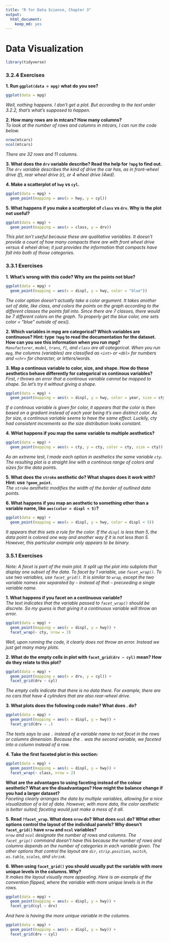 ```yaml
---
title: "R for Data Science, Chapter 3"
output: 
  html_document: 
    keep_md: yes
---
```


# Data Visualization 

```r
library(tidyverse)
```

### 3.2.4 Exercises 
**1. Run `ggplot(data = mpg)` what do you see?**  
```r
ggplot(data = mpg)
```

_Well, nothing happens. I don't get a plot. But according to the text under 3.2.2, that's what's supposed to happen._  

**2. How many rows are in mtcars? How many columns?**   
_To look at the number of rows and columns in mtcars, I can run the code below._  
```r
nrow(mtcars)
ncol(mtcars)
```

_There are 32 rows and 11 columns._  

**3. What does the `drv` variable describe? Read the help for `?mpg` to find out.**  
_The `drv` variable describes the kind of drive the car has, as in front-wheel drive (f), rear wheel drive (r), or 4 wheel drive (4wd)._  

**4. Make a scatterplot of `hwy` vs `cyl`.**  
```r
ggplot(data = mpg) + 
  geom_point(mapping = aes(x = hwy, y = cyl))
```

**5. What happens if you make a scatterplot of `class` vs `drv`. Why is the plot not useful?**  
```r
ggplot(data = mpg) + 
  geom_point(mapping = aes(x = class, y = drv))
```

_This plot isn't useful because these are qualitative variables. It doesn't provide a count of how many compacts there are with front wheel drive versus 4 wheel drive; it just provides the information that compacts have fall into both of those categories._  

### 3.3.1 Exercises 
**1. What's wrong with this code? Why are the points not blue?**  
```r
ggplot(data = mpg) + 
  geom_point(mapping = aes(x = displ, y = hwy, color = "blue"))
```

_The color option doesn't actually take a color argument. It takes another set of date, like class, and colors the points on the graph according to the different classes the points fall into. Since there are 7 classes, there would be 7 different colors on the graph. To properly get the blue color, one sets color = "blue" outside of aes()._  

**2. Which variables in mpg are categorical? Which variables are continuous? Hint: type `?mpg` to read the documentation for the dataset. How can you see this information when you run mpg?**  
_`Manufacturer`, `model`, `trans`, `fl`, and `class` are all categorical. When you run `mpg`, the columns (variables) are classified as `<int>` or `<dbl>` for numbers and `<chr>` for character, or letters/words._  

**3. Map a continous variable to color, size, and shape. How do these aesthetics behave differently for categorical vs continous variables?**  
_First, r throws an error that a continous variable cannot be mapped to shape. So let's try it without giving a shape._  
```r
ggplot(data = mpg) + 
  geom_point(mapping = aes(x = displ, y = hwy, color = year, size = cty))
```
_If a continous variable is given for color, it appears that the color is then based on a gradient instead of each year being it's own distinct color. As for size, a continous variable seems to have the same effect. Luckily, cty had consistent increments so the size distribution looks constant._  

**4. WHat happens if you map the same variable to multiple aesthetics?**  
```r
ggplot(data = mpg) + 
  geom_point(mapping = aes(x = cty, y = cty, color = cty, size = cty))
```

_As an extreme test, I made each option in aesthetics the same variable `cty`. The resulting plot is a straight line with a continous range of colors and sizes for the data points._  

**5. What does the `stroke` aesthetic do? What shapes does it work with? Hint: use `?geom_point`.**  
_The `stroke` aesthetic modifies the width of the border of outlined data points._  

**6. What happens if you map an aesthetic to something other than a variable name, like `aes(color = displ < 5)`?**  
```r
ggplot(data = mpg) + 
  geom_point(mapping = aes(x = displ, y = hwy, color = displ < 5))
```

_It appears that this sets a rule for the color. If the `displ` is less than 5, the data point is colored one way and another way if it is not less than 5. However, this particular example only appears to be binary._  

### 3.5.1 Exercises  

_Note: A facet is part of the main plot. It split up the plot into subplots that display one subset of the data. To facet by 1 variable, use `facet_wrap()`. To use two variables, use `facet_grid()`. It is similar to `wrap`, except the two variable names are separated by `~` instead of that `~` preceeding a single variable name._  

**1. What happens if you facet on a continuous variable?**  
_The text indicates that the variable passed to `facet_wrap()` should be discrete. So my guess is that giving it a continuous variable will throw an error._  
```r
ggplot(data = mpg) + 
  geom_point(mapping = aes(x = displ, y = hwy)) + 
  facet_wrap(~ cty, nrow = 3)
```

_Well, upon running the code, it clearly does not throw an error. Instead we just get many many plots._  

**2. What do the empty cells in plot with `facet_grid(drv ~ cyl)` mean? How do they relate to this plot?**  
```r
ggplot(data = mpg) + 
  geom_point(mapping = aes(x = drv, y = cyl)) + 
  facet_grid(drv ~ cyl)
```

_The empty cells indicate that there is no data there. For example, there are no cars that have 4 cylinders that are also rear-wheel drive._  

**3. What plots does the following code make? What does . do?**  
```r
ggplot(data = mpg) + 
  geom_point(mapping = aes(x = displ, y = hwy)) + 
  facet_grid(drv ~ .)
```

_The texts says to use `.` instead of a variable name to not facet in the rows or columns dimension. Because the `.` was the second variable, we faceted into a column instead of a row._  

**4. Take the first faceted plot in this section:**
```r
ggplot(data = mpg) + 
  geom_point(mapping = aes(x = displ, y = hwy)) + 
  facet_wrap(~ class, nrow = 2)
```

**What are the advantages to using faceting instead of the colour aesthetic? What are the disadvantages? How might the balance change if you had a larger dataset?**  
_Faceting clearly arranges the data by multiple variables, allowing for a nice visualization of a lot of data. However, with more data, the color aesthetic is better suited; faceting would just make a mess of it all._  

**5. Read `?facet_wrap`. What does `nrow` do? What does `ncol` do? WHat other options control the layout of the individual panels? Why doesn't `facet_grid()` have `nrow` and `ncol` variables?**  
_`nrow` and `ncol` designate the number of rows and columns. The `facet_grip()` command doesn't have this because the number of rows and columns depends on the number of categories in each variable given. The other options that control the layout are `dir`, `strip.position`, `switch`, `as.table`, `scales`, and `shrink`._  


**6. When using `facet_grid()` you should usually put the variable with more unique levels in the columns. Why?**  
_It makes the layout visually more appealing. Here is an example of the convention flipped, where the variable with more unique levels is in the rows._  
```r
ggplot(data = mpg) + 
  geom_point(mapping = aes(x = displ, y = hwy)) + 
  facet_grid(cyl ~ drv)
```

_And here is having the more unique variable in the columns._  
```r
ggplot(data = mpg) + 
  geom_point(mapping = aes(x = displ, y = hwy)) + 
  facet_grid(drv ~ cyl)
```

